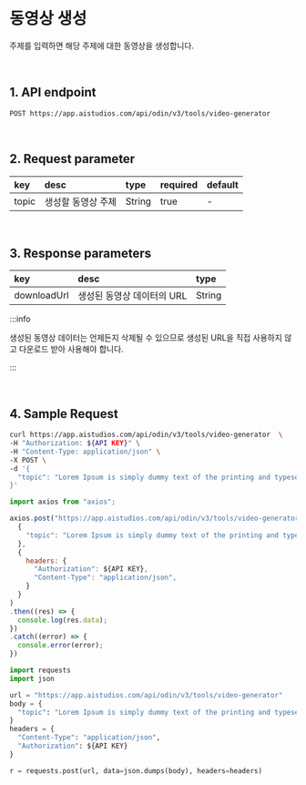 # 동영상 생성

주제를 입력하면 해당 주제에 대한 동영상을 생성합니다.

<br/>

## 1. API endpoint

```
POST https://app.aistudios.com/api/odin/v3/tools/video-generator
```

<br/>

## 2. Request parameter

|key|desc|type|required|default|
|:---|:---|:---|:---|:---|
|topic|생성할 동영상 주제|String|true|-|

<br/>

## 3. Response parameters

|key|desc|type|
|:---|:---|:---|
|downloadUrl|생성된 동영상 데이터의 URL|String|

:::info

생성된 동영상 데이터는 언제든지 삭제될 수 있으므로 생성된 URL을 직접 사용하지 않고 다운로드 받아 사용해야 합니다.

:::

<br/>


## 4. Sample Request


<Tabs>
<TabItem value="curl" label="cURL">

```bash
curl https://app.aistudios.com/api/odin/v3/tools/video-generator  \
-H "Authorization: ${API KEY}" \
-H "Content-Type: application/json" \
-X POST \
-d '{
  "topic": "Lorem Ipsum is simply dummy text of the printing and typesetting industry.\nLorem Ipsum has been the industrys standard dummy text ever since the 1500s, when an unknown printer took a galley of type and scrambled it to make a type specimen book."
}'
```

</TabItem>
<TabItem value="js" label="Node.js">

```js
import axios from "axios";

axios.post("https://app.aistudios.com/api/odin/v3/tools/video-generator", 
  {
    "topic": "Lorem Ipsum is simply dummy text of the printing and typesetting industry.\nLorem Ipsum has been the industrys standard dummy text ever since the 1500s, when an unknown printer took a galley of type and scrambled it to make a type specimen book."
  }, 
  {
    headers: {
      "Authorization": ${API KEY},
      "Content-Type": "application/json",
    }
  }
)
.then((res) => {
  console.log(res.data);
})
.catch((error) => {
  console.error(error);
})
```

</TabItem>
<TabItem value="py" label="Python">

```py
import requests
import json

url = "https://app.aistudios.com/api/odin/v3/tools/video-generator"
body = {
  "topic": "Lorem Ipsum is simply dummy text of the printing and typesetting industry.\nLorem Ipsum has been the industrys standard dummy text ever since the 1500s, when an unknown printer took a galley of type and scrambled it to make a type specimen book."
}
headers = {
  "Content-Type": "application/json",
  "Authorization": ${API KEY}
}

r = requests.post(url, data=json.dumps(body), headers=headers)
```

</TabItem>
</Tabs>
